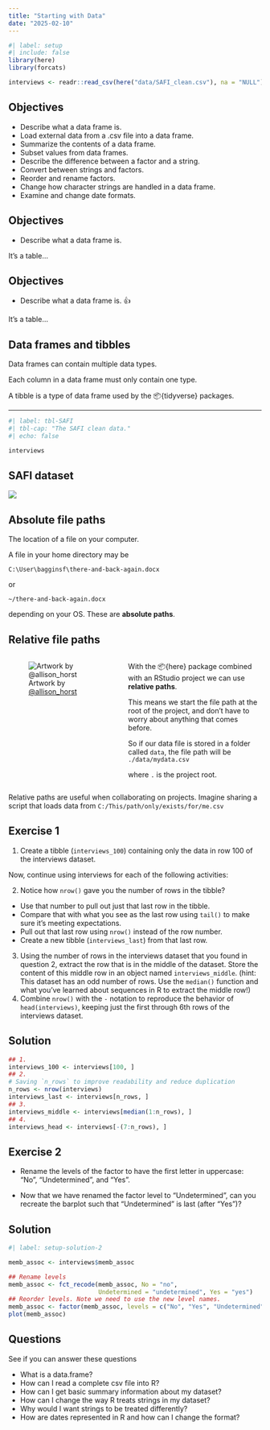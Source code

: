 ```yaml
---
title: "Starting with Data"
date: "2025-02-10"
---
```


```r
#| label: setup
#| include: false
library(here)
library(forcats)

interviews <- readr::read_csv(here("data/SAFI_clean.csv"), na = "NULL")
```

## Objectives {.center}

- Describe what a data frame is.
- Load external data from a .csv file into a data frame.
- Summarize the contents of a data frame.
- Subset values from data frames.
- Describe the difference between a factor and a string.
- Convert between strings and factors.
- Reorder and rename factors.
- Change how character strings are handled in a data frame.
- Examine and change date formats.


## Objectives {.center}

- Describe what a data frame is.

[It's a table...]{.fragment}


## Objectives {.center}

- Describe what a data frame is. [👍]{.fragment}

It's a table...


## Data frames and tibbles {.center}

Data frames can contain multiple data types.

Each column in a data frame must only contain one type.

A tibble is a type of data frame used by the 📦{tidyverse} packages.

---

```r
#| label: tbl-SAFI
#| tbl-cap: "The SAFI clean data."
#| echo: false

interviews
```


## SAFI dataset

![](img/SAFI-columns.png)


## Absolute file paths {.center}

The location of a file on your computer.

A file in your home directory may be

`C:\User\bagginsf\there-and-back-again.docx`

or

`~/there-and-back-again.docx`

depending on your OS. These are **absolute paths**.


## Relative file paths

:::: {.columns}

:::{.column width="45%"}
![Artwork by [@allison_horst](https://twitter.com/allison_horst)](https://cdn.myportfolio.com/45214904-6a61-4e23-98d6-b140f8654a40/57457fc3-1d2d-4a3b-a9b7-f0b62e418cd5_rw_1920.png?h=e0721f766fc8f031edeb67f7f8024595){fig-alt='A cartoon showing two paths side-by-side. On the left is a scary spooky forest, with spiderwebs and gnarled trees, with file paths written on the branches like “~/mmm/nope.csv” and “setwd(“/haha/good/luck/”), with a scared looking cute fuzzy monster running out of it. On the right is a bright, colorful path with flowers, rainbow and sunshine, with signs saying “here!” and “it’s all right here!” A monster facing away from us in a backpack and walking stick is looking toward the right path. Stylized text reads “here: find your path.”'}
:::
::: {.column width="55%"}
With the 📦{here} package combined with an RStudio project we can use **relative paths**.

This means we start the file path at the root of the project, and don't have to
worry about anything that comes before.

So if our data file is stored in a folder called `data`, the file path will be
`./data/mydata.csv`

where `.` is the project root.

:::
::::

::: {.callout-important}
Relative paths are useful when collaborating on projects. Imagine sharing a
script that loads data from `C:/This/path/only/exists/for/me.csv`
:::


## Exercise 1 {.inverse .smaller .scrollable}


1. Create a tibble (`interviews_100`) containing only the data in row 100 of the interviews dataset.

Now, continue using interviews for each of the following activities:

2. Notice how `nrow()` gave you the number of rows in the tibble?
  - Use that number to pull out just that last row in the tibble.
  - Compare that with what you see as the last row using `tail()` to make sure it’s meeting expectations.
  - Pull out that last row using `nrow()` instead of the row number.
  - Create a new tibble (`interviews_last`) from that last row.
3. Using the number of rows in the interviews dataset that you found in question 2, extract the row that is in the middle of the dataset. Store the content of this middle row in an object named `interviews_middle`. (hint: This dataset has an odd number of rows. Use the `median()` function and what you’ve learned about sequences in R to extract the middle row!)
4. Combine `nrow()` with the `-` notation to reproduce the behavior of `head(interviews)`, keeping just the first through 6th rows of the interviews dataset.


## Solution {.center}

```r
## 1.
interviews_100 <- interviews[100, ]
## 2.
# Saving `n_rows` to improve readability and reduce duplication
n_rows <- nrow(interviews)
interviews_last <- interviews[n_rows, ]
## 3.
interviews_middle <- interviews[median(1:n_rows), ]
## 4.
interviews_head <- interviews[-(7:n_rows), ]
```


## Exercise 2 {.inverse .center}

- Rename the levels of the factor to have the first letter in uppercase: "No", "Undetermined", and "Yes".

- Now that we have renamed the factor level to "Undetermined", can you recreate the barplot such that "Undetermined" is last (after "Yes")?


## Solution {.inverse .center}

```r
#| label: setup-solution-2

memb_assoc <- interviews$memb_assoc
```


```r
## Rename levels
memb_assoc <- fct_recode(memb_assoc, No = "no",
                         Undetermined = "undetermined", Yes = "yes")
## Reorder levels. Note we need to use the new level names.
memb_assoc <- factor(memb_assoc, levels = c("No", "Yes", "Undetermined"))
plot(memb_assoc)
```


## Questions {.center}

See if you can answer these questions

- What is a data.frame?
- How can I read a complete csv file into R?
- How can I get basic summary information about my dataset?
- How can I change the way R treats strings in my dataset?
- Why would I want strings to be treated differently?
- How are dates represented in R and how can I change the format?

